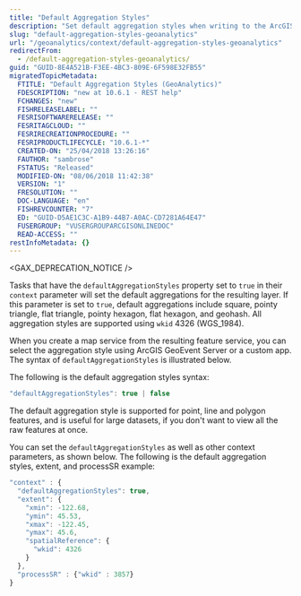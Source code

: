 ```yaml
---
title: "Default Aggregation Styles"
description: "Set default aggregation styles when writing to the ArcGIS Data Store of type spatiotemporal big data store to enable different map service aggregations types when running ArcGIS GeoAnalytics Server."
slug: "default-aggregation-styles-geoanalytics"
url: "/geoanalytics/context/default-aggregation-styles-geoanalytics"
redirectFrom:
  - /default-aggregation-styles-geoanalytics/
guid: "GUID-8E4A521B-F3EE-4BC3-809E-6F598E32FB55"
migratedTopicMetadata:
  FTITLE: "Default Aggregation Styles (GeoAnalytics)"
  FDESCRIPTION: "new at 10.6.1 - REST help"
  FCHANGES: "new"
  FISHRELEASELABEL: ""
  FESRISOFTWARERELEASE: ""
  FESRITAGCLOUD: ""
  FESRIRECREATIONPROCEDURE: ""
  FESRIPRODUCTLIFECYCLE: "10.6.1-*"
  CREATED-ON: "25/04/2018 13:26:16"
  FAUTHOR: "sambrose"
  FSTATUS: "Released"
  MODIFIED-ON: "08/06/2018 11:42:38"
  VERSION: "1"
  FRESOLUTION: ""
  DOC-LANGUAGE: "en"
  FISHREVCOUNTER: "7"
  ED: "GUID-D5AE1C3C-A1B9-44B7-A0AC-CD7281A64E47"
  FUSERGROUP: "VUSERGROUPARCGISONLINEDOC"
  READ-ACCESS: ""
restInfoMetadata: {}
---
```


<GAX_DEPRECATION_NOTICE />

Tasks that have the `defaultAggregationStyles` property set to `true` in their `context` parameter will set the default
aggregations for the resulting layer. If this parameter is set to `true`, default aggregations include square, pointy
triangle, flat triangle, pointy hexagon, flat hexagon, and geohash. All aggregation styles are supported using `wkid` 4326 (WGS_1984).

When you create a map service from the resulting feature service, you can select the aggregation style using ArcGIS
GeoEvent Server or a custom app. The syntax of `defaultAggregationStyles` is illustrated below.

The following is the default aggregation styles syntax:

```javascript
"defaultAggregationStyles": true | false
```


The default aggregation style is supported for point, line and polygon features, and is useful for large datasets, if
you don't want to view all the raw features at once.

You can set the `defaultAggregationStyles` as well as other context parameters, as shown below. The following is the
default aggregation styles, extent, and processSR example:

```javascript
"context" : {
  "defaultAggregationStyles": true,
  "extent": {
    "xmin": -122.68,
    "ymin": 45.53,
    "xmax": -122.45,
    "ymax": 45.6,
    "spatialReference": {
      "wkid": 4326
    }
  },
  "processSR" : {"wkid" : 3857}
}

```

 
